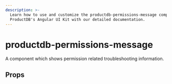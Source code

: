 ```yaml
---
description: >-
  Learn how to use and customize the productdb-permissions-message component in
  ProductDB's Angular UI Kit with our detailed documentation.
---
```


# productdb-permissions-message

A component which shows permission related troubleshooting
information.

## Props

<PropsTable of="productdb-permissions-message" />

<head>
  <title>Angular UI Kit productdb-permissions-message</title>
</head>
